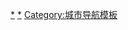 <noinclude>
{{noteTA|1=zh-cn:姆巴巴纳; zh-tw:墨巴本;
|2=zh-cn:斯威士兰; zh-tw:史瓦帝尼;
|3=zh-cn:利隆圭; zh-tw:里郎威;
|4=zh-cn:内罗毕; zh-tw:奈洛比;
|5=zh-cn:布拉柴维尔; zh-tw:布拉薩市;}}
</noinclude>{{Navbox
|name  = 非洲首都
|title = [[非洲]]各國的首都
|state = {{{state|autocollapse}}}
|bodyclass = hlist
|group1 = [[主權國家]]
|list1  =
*[[阿布贾]]（奈及利亞）
*[[阿克拉]]（加纳）
*[[亚的斯亚贝巴]]（埃塞俄比亚）
*[[阿爾及爾]]（阿尔及利亚）
*[[塔那那利佛]]（马达加斯加）
*[[阿斯馬拉]]（厄立特里亚）
*[[巴馬科]]（马里）
*[[班基|-{zh-hk:班基;zh-hans:班吉;zh-tw:班基;}-]]（中非）
*[[班竹|-{zh-hans:班珠尔;zh-hant:班竹}-]]（冈比亚）
*[[比紹]]（幾內亞比索）
*[[布隆方丹]]（南非）<small>（司法首都）</small>
*[[開普敦]]（南非）<small>（立法首都）</small>
*[[比勒陀利亞]]（南非）<small>（行政首都）</small>
*[[布拉柴维尔]]（刚果）
*[[开罗]]（埃及）
*[[科納克里]]（几内亚）
*[[科托努]]（贝宁）<small>（政府所在地）</small>
*[[波多诺伏]]（貝南）<small>（國民議會所在地）</small>
*[[達喀爾]]（塞内加尔）
*[[吉布地市]]（吉布提）
*[[朱巴]]（南蘇丹）
*[[多多马]]（坦桑尼亚）
*[[弗里敦]]（塞拉利昂）
*[[哈博罗内]]（波札那）
*[[哈拉雷]]（辛巴威）
*[[坎帕拉]]（乌干达）
*[[喀土穆]]（苏丹）
*[[吉佳利|-{zh-hans:基加利;zh-hk:基加利;zh-tw:吉佳利;}-]]（卢旺达）
*[[基特加]]（蒲隆地）
*[[金夏沙]]（刚果(金)）
*[[利伯維爾]]（加蓬）
*[[利隆圭]]（马拉维）
*[[洛美]]（多哥）
*[[罗安达]]（安哥拉）
*[[卢萨卡]]（赞比亚）
*[[馬拉博]]（赤道几内亚）
*[[马普托]]（莫桑比克）
*[[马塞卢]]（莱索托）
*[[姆巴巴纳]]（斯威士兰）
*[[摩加迪沙]]（索马里）
*[[蒙羅維亞]]（利比里亚）
*[[莫洛尼]]（葛摩）
*[[努瓦克肖特]]（毛里塔尼亚）
*[[尼亞美]]（尼日尔）
*[[恩賈梅納]]（乍得）
*[[内罗毕]]（肯尼亚）
*[[瓦加杜古]]（布吉納法索）
*[[路易港]]（毛里求斯）
*[[培亞|-{zh:普拉亚; zh-hans:普拉亚; zh-hant:培亞; zh-hk:普拉亞;}-]]（佛得角）
*[[拉巴特]]（摩洛哥）
*[[聖多美]]（圣多美和普林西比）
*[[的黎波里]]（利比亞）
*-{[[突尼斯市|突尼斯]]}-（突尼西亞）
*[[维多利亚 (塞舌尔)|維多利亞]]（塞舌尔）
*[[温得和克]]（纳米比亚）
*[[雅温得]]（喀麥隆）
*[[亚穆苏克罗]]（科特迪瓦）|group2 = [[有限承认国家列表|未被普遍承認的國家]]
|list2  =
* [[提法里提]]/[[阿尤恩]]<small>（宣称）</small>（阿拉伯撒哈拉民主共和國）
* [[哈爾格薩]]（索馬里蘭）
}}<noinclude>
{{collapsible option}}
[[Category:非洲首都|*]]
[[Category:非洲模板|*]]
[[Category:城市导航模板]]
</noinclude>